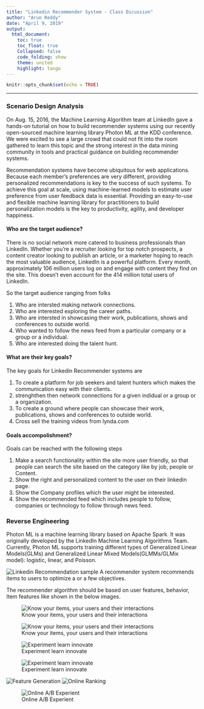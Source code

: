 ---
title: "Linkedin Recommender System - Class Dicussion"
author: "Arun Reddy"
date: "April 9, 2019"
output:
  html_document:
    toc: true
    toc_float: true
    Collapsed: false
    code_folding: show
    theme: united
    highlight: tango
---

```{r setup, include=FALSE}
knitr::opts_chunk$set(echo = TRUE)
```
***
### Scenario Design Analysis {.tabset .tabset-fade .tabset.-pills}

On Aug. 15, 2016, the Machine Learning Algorithm team at LinkedIn gave a hands-on tutorial on how to build recommender systems using our recently open-sourced machine learning library Photon ML at the KDD conference. We were excited to see a large crowd that could not fit into the room gathered to learn this topic and the strong interest in the data mining community in tools and practical guidance on building recommender systems.

Recommendation systems have become ubiquitous for web applications. Because each member's preferences are very different, providing personalized recommendations is key to the success of such systems. To achieve this goal at scale, using machine-learned models to estimate user preference from user feedback data is essential. Providing an easy-to-use and flexible machine learning library for practitioners to build personalization models is the key to productivity, agility, and developer happiness.

#### Who are the target audience?

There is no social network more catered to business professionals than LinkedIn. Whether you're a recruiter looking for top notch prospects, a content creator looking to publish an article, or a marketer hoping to reach the most valuable audience, LinkedIn is a powerful platform.
Every month, approximately 106 million users log on and engage with content they find on the site. This doesn't even account for the 414 million total users of LinkedIn.

So the target audience ranging from folks 

1. Who are intersted making network connections.
2. Who are interested exploring the career paths.
3. Who are intersted in showcasing their work, publications, shows and conferences to outside world.
4. Who wanted to follow the news feed from a particular company or a group or a individual.
5. Who are interested doing the talent hunt.

#### What are their key goals?

The key goals for Linkedin Recommender systems are

1. To create a platform for job seekers and talent hunters which makes the communication easy with their clients.
2. strenghthen then network connections for a given indidual or a group or a organization.
3. To create a ground where people can showcase their work, publications, shows and conferences to outside world.
4. Cross sell the training videos from lynda.com

#### Goals accompolishment?

Goals can be reached with the following steps

1. Make a search functionality within the site more user friendly, so that people can search the site based on the category like by job, people or   Content.
2. Show the right and personalized content to the user on their linkedin page.
3. Show the Company profiles which the user might be interested.
4. Show the recommended feed which includes people to follow, companies or technology to follow through news feed.

### Reverse Engineering {.tabset .tabset-fade .tabset.-pills}

Photon ML is a machine learning library based on Apache Spark. It was originally developed by the LinkedIn Machine Learning Algorithms Team. Currently, Photon ML supports training different types of Generalized Linear Models(GLMs) and Generalized Linear Mixed Models(GLMMs/GLMix model): logistic, linear, and Poisson.

![Linkedin Recommendation sample](https://raw.githubusercontent.com/DataScienceAR/Cuny-Assignments/master/Data-607/Images/Linkedin%20Recommender1.jpg)
 A recommender system recommends items to users to optimize a or a few objectives.
 
 The recommender algorithm should be based on user features, behavior, Item features like shown in the below images.
 
 ![Know your items, your users and their interactions](https://raw.githubusercontent.com/DataScienceAR/Cuny-Assignments/master/Data-607/Images/Linkedin%20UserFeatures.jpg)
 
  ![Know your items, your users and their interactions](https://raw.githubusercontent.com/DataScienceAR/Cuny-Assignments/master/Data-607/Images/Linkedin%20UserFeatures1.jpg)
 
 
  ![Experiment learn innovate](https://raw.githubusercontent.com/DataScienceAR/Cuny-Assignments/master/Data-607/Images/Linkedin%20UserFeatures2.jpg)
  
  
  ![Experiment learn innovate](https://raw.githubusercontent.com/DataScienceAR/Cuny-Assignments/master/Data-607/Images/Linkedin%20UserFeatures3.jpg)
  
  ![Feature Generation](https://raw.githubusercontent.com/DataScienceAR/Cuny-Assignments/master/Data-607/Images/Linkedin%20UserFeatures4.jpg)
![Online Ranking](https://raw.githubusercontent.com/DataScienceAR/Cuny-Assignments/master/Data-607/Images/Linkedin%20UserFeatures5.jpg)

![Online A/B Experient](https://raw.githubusercontent.com/DataScienceAR/Cuny-Assignments/master/Data-607/Images/Linkedin%20UserFeatures6.jpg)